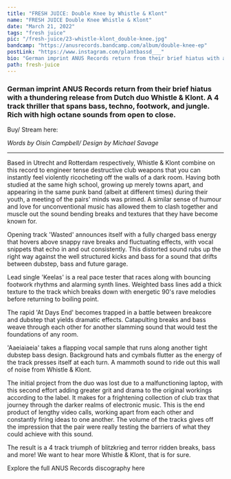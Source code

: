 ---
title: "FRESH JUICE: Double Knee by Whistle & Klont"
name: "FRESH JUICE Double Knee Whistle & Klont"
date: "March 21, 2022"
tags: "fresh juice"
pic: "/fresh-juice/23-whistle-klont_double-knee.jpg"
bandcamp: "https://anusrecords.bandcamp.com/album/double-knee-ep"
postLink: "https://www.instagram.com/plantbassd___"
bio: "German imprint ANUS Records return from their brief hiatus with a thundering release from Dutch duo Whistle & Klont"
path: fresh-juice
---

### German imprint ANUS Records return from their brief hiatus with a thundering release from Dutch duo Whistle & Klont. A 4 track thriller that spans bass, techno, footwork, and jungle. Rich with high octane sounds from open to close.

Buy/ Stream here: <HoverLink url="anusrecords.bandcamp.com/album/double-knee-ep" external inline />

<Picture src="/fresh-juice/23-double-knee.jpg" alt="Double knee album art" size={1200} />

<p className="smallText">
  <i>Words by Oisín Campbell/ Design by Michael Savage</i>
</p>

<hr />

Based in Utrecht and Rotterdam respectively, Whistle & Klont combine on this record to engineer tense destructive club weapons that you can instantly feel violently ricocheting off the walls of a dark room. Having both studied at the same high school, growing up merely towns apart, and appearing in the same punk band (albeit at different times) during their youth, a meeting of the pairs' minds was primed. A similar sense of humour and love for unconventional music has allowed them to clash together and muscle out the sound bending breaks and textures that they have become known for.

Opening track 'Wasted' announces itself with a fully charged bass energy that hovers above snappy rave breaks and fluctuating effects, with vocal snippets that echo in and out consistently. This distorted sound rubs up the right way against the well structured kicks and bass for a sound that drifts between dubstep, bass and future garage.

Lead single 'Keelas' is a real pace tester that races along with bouncing footwork rhythms and alarming synth lines. Weighted bass lines add a thick texture to the track which breaks down with energetic 90's rave melodies before returning to boiling point.

<Picture src="/fresh-juice/23-ar.jpg" alt="ANUS records cover pic" size={1200} />

The rapid 'At Days End' becomes trapped in a battle between breakcore and dubstep that yields dramatic effects. Catapulting breaks and bass weave through each other for another slamming sound that would test the foundations of any room.

'Aaeiaiaeia' takes a flapping vocal sample that runs along another tight dubstep bass design. Background hats and cymbals flutter as the energy of the track presses itself at each turn. A mammoth sound to ride out this wall of noise from Whistle & Klont.

The initial project from the duo was lost due to a malfunctioning laptop, with this second effort adding greater grit and drama to the original workings according to the label. It makes for a frightening collection of club trax that journey through the darker realms of electronic music. This is the end product of lengthy video calls, working apart from each other and constantly firing ideas to one another. The volume of the tracks gives off the impression that the pair were really testing the barriers of what they could achieve with this sound.

The result is a 4 track triumph of blitzkrieg and terror ridden breaks, bass and more! We want to hear more Whistle & Klont, that is for sure.

Explore the full ANUS Records discography here <HoverLink url="anusrecords.bandcamp.com/music" external inline />
